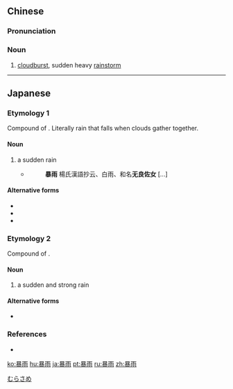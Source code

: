 ==Chinese==
{{zh-forms}}

===Pronunciation===
{{zh-pron
|m=bàoyǔ
|c=bou6 jyu5
|h=pfs=phau-yí
|cat=n
}}

===Noun===
{{zh-noun}}
# [[cloudburst]], sudden heavy [[rainstorm]]

----

==Japanese==
{{ja-kanjitab|暴|雨}}

===Etymology 1===
Compound of {{compound|群|tr1=mura|t1=gather|雨|tr2=same|t2=rain|lang=ja}}. Literally rain that falls when clouds gather together.

====Noun====
{{ja-noun|むらさめ}}

# a sudden rain
#* {{RQ:Wamyō Ruijushō|1|26}}
#*: '''暴雨''' 楊氏漢語抄云、白雨、和名'''无良佐女''' [...]

====Alternative forms====
* {{l|ja|群雨}}
* {{l|ja|叢雨}}
* {{l|ja|村雨}}

===Etymology 2===
Compound of {{compound|速|tr1=haya|t1=fast|雨|tr2=same|t2=rain|lang=ja}}.

====Noun====
{{ja-noun|はやさめ}}

# a sudden and strong rain

====Alternative forms====
* {{l|ja|速雨}}

===References===
* {{R:Wamyō Ruijushō}}

[[Category:ja:Rain|むらさめ]]

[[ko:暴雨]]
[[hu:暴雨]]
[[ja:暴雨]]
[[pt:暴雨]]
[[ru:暴雨]]
[[zh:暴雨]]